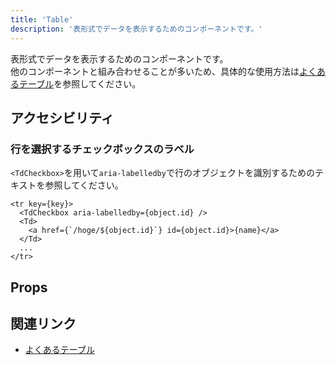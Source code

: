 ```yaml
---
title: 'Table'
description: '表形式でデータを表示するためのコンポーネントです。'
---
```


表形式でデータを表示するためのコンポーネントです。  
他のコンポーネントと組み合わせることが多いため、具体的な使用方法は[よくあるテーブル](/products/design-patterns/smarthr-table/)を参照してください。

<ComponentStory name="Table" />

## アクセシビリティ

### 行を選択するチェックボックスのラベル

`<TdCheckbox>`を用いて`aria-labelledby`で行のオブジェクトを識別するためのテキストを参照してください。

```tsx
<tr key={key}>
  <TdCheckbox aria-labelledby={object.id} />
  <Td>
    <a href={`/hoge/${object.id}`} id={object.id}>{name}</a>
  </Td>
  ...
</tr>
```

## Props
<ComponentPropsTable name="Table" showTitle />
<ComponentPropsTable name="Th" showTitle />
<ComponentPropsTable name="ThCheckbox" showTitle />
<ComponentPropsTable name="Td" showTitle />
<ComponentPropsTable name="TdCheckbox" showTitle />
<ComponentPropsTable name="TableReel" showTitle />
<ComponentPropsTable name="BulkActionRow" showTitle />
<ComponentPropsTable name="EmptyTableBody" showTitle />

## 関連リンク
- [よくあるテーブル](/products/design-patterns/smarthr-table/)
